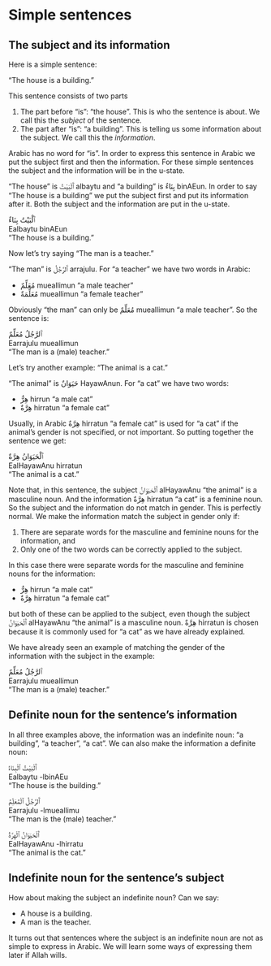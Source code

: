 # Simple sentences

## The subject and its information

Here is a simple sentence:

"The house is a building."

This sentence consists of two parts

1. The part before "is": "the house". This is who the sentence is about. We call this the _subject_ of the sentence.
2. The part after "is": "a building". This is telling us some information about the subject. We call this the _information_.

Arabic has no word for "is". In order to express this sentence in Arabic we put the subject first and then the information. For these simple sentences the subject and the information will be in the u-state.

"The house" is [ٱَلْبَيْتُ]{.ar} [albaytu]{.trn} and "a building" is [بِنَاءٌ]{.ar} [binAEun]{.trn}. In order to say "The house is a building" we put the subject first and put its information after it. Both the subject and the information are put in the u-state.

[ٱَلْبَيْتُ بِنَاءٌ]{.ar}  
[Ealbaytu binAEun]{.trn}  
"The house is a building."

Now let's try saying "The man is a teacher."

"The man" is [ٱَلرَّجُلُ]{.ar} [arrajulu]{.trn}. For "a teacher" we have two words in Arabic: 

+ [مُعَلِّمٌ]{.ar} [mueallimun]{.trn} "a male teacher" 
+ [مُعَلِّمَةٌ]{.ar} [mueallimun]{.trn} "a female teacher" 

Obviously "the man" can only be [مُعَلِّمٌ]{.ar} [mueallimun]{.trn} "a male teacher". So the sentence is:

[ٱَلرَّجُلُ مُعَلِّمٌ]{.ar}  
[Earrajulu mueallimun]{.trn}  
"The man is a (male) teacher."

Let's try another example: "The animal is a cat."

"The animal" is [حَيَوَانٌ]{.ar} [HayawAnun]{.trn}. For "a cat" we have two words:

+ [هِرٌّ]{.ar} [hirrun]{.trn} "a male cat"
+ [هِرَّةٌ]{.ar} [hirratun]{.trn} "a female cat"

Usually, in Arabic [هِرَّةٌ]{.ar} [hirratun]{.trn} "a female cat" is used for "a cat" if the animal's gender is not specified, or not important. So putting together the sentence we get:

[ٱَلْحَيَوَانُ هِرَّةٌ]{.ar}  
[EalHayawAnu hirratun]{.trn}  
"The animal is a cat."

Note that, in this sentence, the subject [ٱَلْحَيَوَانُ]{.ar} [alHayawAnu]{.trn} "the animal" is a masculine noun. And the information 
[هِرَّةٌ]{.ar} [hirratun]{.trn} "a cat" is a feminine noun. So the subject and the information do not match in gender. This is perfectly normal. We make the information match the subject in gender only if:

1. There are separate words for the masculine and feminine nouns for the information, and
2. Only one of the two words can be correctly applied to the subject.

In this case there were separate words for the masculine and feminine nouns for the information:

+ [هِرٌّ]{.ar} [hirrun]{.trn} "a male cat"
+ [هِرَّةٌ]{.ar} [hirratun]{.trn} "a female cat"

but both of these can be applied to the subject, even though the subject [ٱَلْحَيَوَانُ]{.ar} [alHayawAnu]{.trn} "the animal" is a masculine noun. [هِرَّةٌ]{.ar} [hirratun]{.trn} is chosen because it is commonly used for "a cat" as we have already explained.

We have already seen an example of matching the gender of the information with the subject in the example:

[ٱَلرَّجُلُ مُعَلِّمٌ]{.ar}  
[Earrajulu mueallimun]{.trn}  
"The man is a (male) teacher."

## Definite noun for the sentence's information

In all three examples above, the information was an indefinite noun: "a building", "a teacher", "a cat". We can also make the information a definite noun:

[ٱَلْبَيْتُ ٱلْبِنَاءُ]{.ar}  
[Ealbaytu -lbinAEu]{.trn}  
"The house is the building."

[ٱَلرَّجُلُ ٱلْمُعَلِّمُ]{.ar}  
[Earrajulu -lmueallimu]{.trn}  
"The man is the (male) teacher."

[ٱَلْحَيَوَانُ ٱلْهِرَّةُ]{.ar}  
[EalHayawAnu -lhirratu]{.trn}  
"The animal is the cat."

## Indefinite noun for the sentence's subject

How about making the subject an indefinite noun? Can we say:

+ A house is a building.
+ A man is the teacher.

It turns out that sentences where the subject is an indefinite noun are not as simple to express in Arabic. We will learn some ways of expressing them later if Allah wills.

